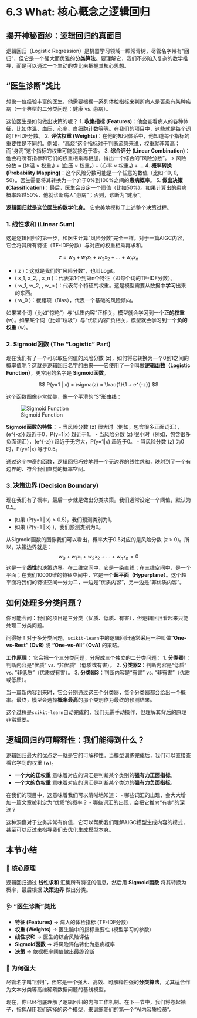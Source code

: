 # 6.3 What: 核心概念之逻辑回归

## 揭开神秘面纱：逻辑回归的真面目

逻辑回归（Logistic Regression）是机器学习领域一颗常青树，尽管名字带有“回归”，但它是一个强大而优雅的**分类算法**。要理解它，我们不必陷入复杂的数学推导，而是可以通过一个生动的类比来把握其核心思想。

## “医生诊断”类比

想象一位经验丰富的医生，他需要根据一系列体检指标来判断病人是否患有某种疾病（一个典型的二分类问题：健康 vs. 患病）。

这位医生是如何做出决策的呢？
1.  **收集指标 (Features)**：他会查看病人的各种体征，比如体温、血压、心率、白细胞计数等等。在我们的项目中，这些就是每个词的TF-IDF分数。
2.  **评估权重 (Weights)**：在他的知识体系中，他知道每个指标的重要性是不同的。例如，“高烧”这个指标对于判断流感来说，权重就非常高；而“身高”这个指标的权重可能就接近于零。
3.  **综合评分 (Linear Combination)**：他会将所有指标和它们的权重相乘再相加，得出一个综合的“风险分数”。
    > 风险分数 = (体温 × 权重₁) + (血压 × 权重₂) + (心率 × 权重₃) + ...
4.  **概率转换 (Probability Mapping)**：这个风险分数可能是一个任意的数值（比如-10, 0, 50）。医生需要将其转换为一个介于0%到100%之间的**患病概率**。
5.  **做出决策 (Classification)**：最后，医生会设定一个阈值（比如50%）。如果计算出的患病概率超过50%，他就诊断病人“患病”；否则，诊断为“健康”。

**逻辑回归就是这位医生的数学化身。** 它完美地模拟了上述整个决策过程。

::: {.callout-tip title="核心概念：逻辑回归的三大核心组件"}
### 1. 线性求和 (Linear Sum)

这是逻辑回归的第一步，和医生计算“风险分数”完全一样。对于一篇AIGC内容，它会将其所有特征（TF-IDF分数）与对应的权重相乘再求和。

$$
z = w_0 + w_1x_1 + w_2x_2 + \dots + w_nx_n
$$

-   \( z \)：这就是我们的“风险分数”，也叫Logit。
-   \( x_1, x_2, \dots, x_n \)：代表第1个到第n个特征（即每个词的TF-IDF分数）。
-   \( w_1, w_2, \dots, w_n \)：代表每个特征的权重。这是模型需要从数据中**学习**出来的东西。
-   \( w_0 \)：截距项（Bias），代表一个基础的风险倾向。

如果某个词（比如“惊艳”）与“优质内容”正相关，模型就会学习到一个**正的权重** \(w\)。如果某个词（比如“垃圾”）与“优质内容”负相关，模型就会学习到一个**负的权重** \(w\)。

### 2. Sigmoid函数 (The "Logistic" Part)

现在我们有了一个可以取任何值的风险分数 \(z\)，如何将它转换为一个0到1之间的概率值呢？这就是逻辑回归名字的由来——它使用了一个叫做**逻辑函数（Logistic Function）**，更常用的名字是 **Sigmoid函数**。

$$
P(y=1 | x) = \sigma(z) = \frac{1}{1 + e^{-z}}
$$

这个函数图像非常优美，像一个平滑的“S”形曲线：

![Sigmoid Function](https://upload.wikimedia.org/wikipedia/commons/8/88/Logistic-curve.svg)

**Sigmoid函数的特性：**
-   当风险分数 \(z\) 很大时（例如，包含很多正面词汇），\(e^{-z}\) 趋近于0，P(y=1|x) 趋近于1。
-   当风险分数 \(z\) 很小时（例如，包含很多负面词汇），\(e^{-z}\) 趋近于无穷大，P(y=1|x) 趋近于0。
-   当风险分数 \(z\) 为0时，P(y=1|x) 等于0.5。

通过这个神奇的函数，逻辑回归巧妙地将一个无边界的线性求和，映射到了一个有边界的、符合我们直觉的概率空间。

### 3. 决策边界 (Decision Boundary)

现在我们有了概率，最后一步就是做出分类决策。我们通常设定一个阈值，默认为0.5。

-   如果 \(P(y=1 | x) > 0.5\)，我们预测类别为1。
-   如果 \(P(y=1 | x) \le 0.5\)，我们预测类别为0。

从Sigmoid函数的图像我们可以看出，概率大于0.5对应的是风险分数 \(z > 0\)。所以，决策边界就是：
$$
w_0 + w_1x_1 + w_2x_2 + \dots + w_nx_n = 0
$$
这是一个**线性**的决策边界。在二维空间中，它是一条直线；在三维空间中，是一个平面；在我们10000维的特征空间中，它是一个**超平面（Hyperplane）**。这个超平面将我们的特征空间一分为二，一边是“优质内容”，另一边是“非优质内容”。
:::

## 如何处理多分类问题？

你可能会问：我们的项目是三分类（优质、低质、有害），但逻辑回归看起来只能处理二分类问题。

问得好！对于多分类问题，`scikit-learn`中的逻辑回归通常采用一种叫做**“One-vs-Rest” (OvR)** 或 **“One-vs-All” (OvA)** 的策略。

**工作原理：**
它会把一个三分类问题，分解成三个独立的二分类问题：
1.  **分类器1**：判断内容是“优质” vs. “非优质”（低质或有害）。
2.  **分类器2**：判断内容是“低质” vs. “非低质”（优质或有害）。
3.  **分类器3**：判断内容是“有害” vs. “非有害”（优质或低质）。

当一篇新内容到来时，它会分别通过这三个分类器，每个分类器都会给出一个概率。最终，模型会选择**概率最高**的那个类别作为最终的预测结果。

这个过程是`scikit-learn`自动完成的，我们无需手动操作，但理解其背后的原理非常重要。

## 逻辑回归的可解释性：我们能得到什么？

逻辑回归最大的优点之一就是它的可解释性。当模型训练完成后，我们可以直接查看它学到的权重 \(w\)。

-   **一个大的正权重** 意味着对应的词汇是判断某个类别的**强有力正面指标**。
-   **一个大的负权重** 意味着对应的词汇是判断某个类边的**强有力负面指标**。

在我们的项目中，这意味着我们可以清晰地知道：
-   哪些词汇的出现，会大大增加一篇文章被判定为“优质”的概率？
-   哪些词汇的出现，会把它推向“有害”的深渊？

这种洞察对于业务非常有价值，它可以帮助我们理解AIGC模型生成内容的模式，甚至可以反过来指导我们去优化生成模型本身。

## 本节小结

### 🎯 核心原理
逻辑回归通过 **线性求和** 汇集所有特征的信息，然后用 **Sigmoid函数** 将其转换为概率，最后根据 **决策边界** 做出分类。

### 🩺 “医生诊断”类比
-   **特征 (Features)** -> 病人的体检指标 (TF-IDF分数)
-   **权重 (Weights)** -> 医生脑中的指标重要性 (模型学习的参数)
-   **线性求和** -> 医生的综合风险评估
-   **Sigmoid函数** -> 将风险评估转化为患病概率
-   **决策** -> 依据概率阈值做出最终诊断

### 🚀 为何强大
尽管名字叫“回归”，但它是一个强大、高效、可解释性强的**分类算法**，尤其适合作为文本分类等高维稀疏数据问题的基线模型。

现在，你已经彻底理解了逻辑回归的内部工作机制。在下一节中，我们将卷起袖子，指挥AI用我们选择的这个模型，来训练我们的第一个“AI内容质检员”。 